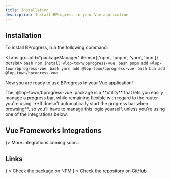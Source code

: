 ```yaml
---
title: Installation
description: Install BProgress in your Vue application
---
```



## Installation

To install BProgress, run the following command:

<Tabs groupId="packageManager" items={['npm', 'pnpm', 'yarn', 'bun']} persist>
  <Tab value="npm">```bash npm install @lop-town/bprogress-vue ```</Tab>
  <Tab value="pnpm">```bash pnpm add @lop-town/bprogress-vue ```</Tab>
  <Tab value="yarn">```bash yarn add @lop-town/bprogress-vue ```</Tab>
  <Tab value="bun">```bash bun add @lop-town/bprogress-vue ```</Tab>
</Tabs>

Now you are ready to use BProgress in your Vue application!

<Callout type="warn" title="Warning">
  The `@lop-town/bprogress-vue` package is a **utility** that lets you easily manage a
  progress bar, while remaining flexible with regard to the router you're using.
  **It doesn't automatically start the progress bar when browsing**, so you'll
  have to manage this logic yourself, unless you're using one of the
  integrations below.
</Callout>

## Vue Frameworks Integrations

<Cards>
  <Card title="Soon..." icon={<HiDotsHorizontal />}>
    More integrations coming soon...
  </Card>
</Cards>

## Links

<Cards>
  <Card
    external
    title="NPM"
    href="https://www.npmjs.com/package/@lop-town/bprogress-vue"
    icon={<SiNpm />}
  >
    Check the package on NPM
  </Card>
  <Card
    external
    title="GitHub"
    href="https://github.com/lop-town/bprogress/tree/main/packages/vue"
    icon={<FaGithub />}
  >
    Check the repository on GitHub
  </Card>
</Cards>
